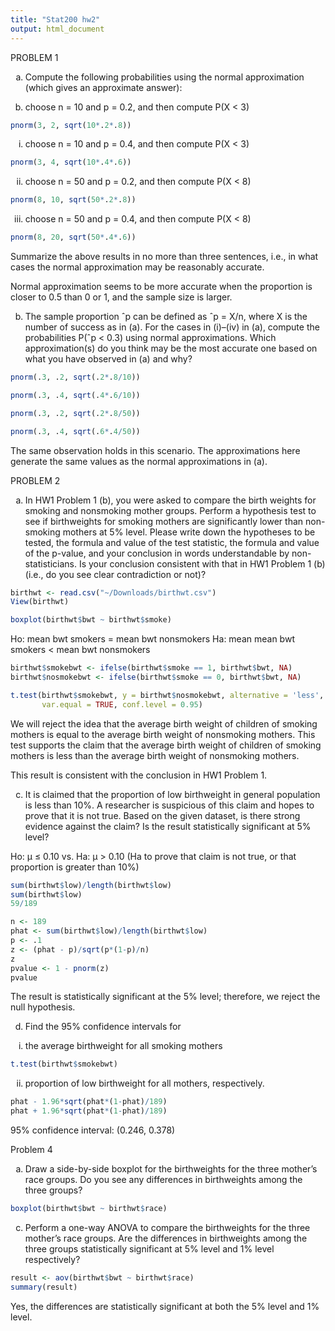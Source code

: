 ```yaml
---
title: "Stat200 hw2"
output: html_document
---
```

PROBLEM 1

(a) Compute the following probabilities using the normal approximation (which gives an approximate answer):

(i)	choose n = 10 and p = 0.2, and then compute P(X < 3)

```r
pnorm(3, 2, sqrt(10*.2*.8))
```

(i)	choose n = 10 and p = 0.4, and then compute P(X < 3)

```r
pnorm(3, 4, sqrt(10*.4*.6))
```

(ii)	choose n = 50 and p = 0.2, and then compute P(X < 8)

```r
pnorm(8, 10, sqrt(50*.2*.8))
```

(iii)	choose n = 50 and p = 0.4, and then compute P(X < 8)

```r
pnorm(8, 20, sqrt(50*.4*.6))
```
Summarize the above results in no more than three sentences, i.e., in what cases the normal approximation may be reasonably accurate.

Normal approximation seems to be more accurate when the proportion is closer to 0.5 than 0 or 1, and the sample size is larger.

(b) The sample proportion ˆp can be defined as ˆp = X/n, where X is the number of success as in (a). For the cases in (i)–(iv) in (a), compute the probabilities P(ˆp < 0.3) using normal approximations. Which approximation(s) do you think may be the most accurate one based on what you have observed in (a) and why?

```r
pnorm(.3, .2, sqrt(.2*.8/10))

pnorm(.3, .4, sqrt(.4*.6/10))

pnorm(.3, .2, sqrt(.2*.8/50))

pnorm(.3, .4, sqrt(.6*.4/50))
```
The same observation holds in this scenario. The approximations here generate the same values as the normal approximations in (a).

PROBLEM 2

a) In HW1 Problem 1 (b), you were asked to compare the birth weights for smoking and nonsmoking mother groups. Perform a hypothesis test to see if birthweights for smoking mothers are significantly lower than non-smoking mothers at 5% level. Please write down the hypotheses to be tested, the formula and value of the test statistic, the formula and value of the p-value, and your conclusion in words understandable by non-statisticians. Is your conclusion consistent with that in HW1 Problem 1 (b) (i.e., do you see clear contradiction or not)?

```r
birthwt <- read.csv("~/Downloads/birthwt.csv")
View(birthwt)
```

```r
boxplot(birthwt$bwt ~ birthwt$smoke)
```

Ho: mean bwt smokers = mean bwt nonsmokers
Ha: mean mean bwt smokers < mean bwt nonsmokers

```r
birthwt$smokebwt <- ifelse(birthwt$smoke == 1, birthwt$bwt, NA)
birthwt$nosmokebwt <- ifelse(birthwt$smoke == 0, birthwt$bwt, NA)

t.test(birthwt$smokebwt, y = birthwt$nosmokebwt, alternative = 'less',
       var.equal = TRUE, conf.level = 0.95)
```

We will reject the idea that the average birth weight of children of smoking mothers is equal to the average birth weight of nonsmoking mothers. This test supports the claim that the average birth weight of children of smoking mothers is less than the average birth weight of nonsmoking mothers.

This result is consistent with the conclusion in HW1 Problem 1.

c) It is claimed that the proportion of low birthweight in general population is less than 10%. A researcher is suspicious of this claim and hopes to prove that it is not true. Based on the given dataset, is there strong evidence against the claim? Is the result statistically significant at 5% level?

Ho: µ ≤ 0.10 vs. Ha: µ > 0.10
(Ha to prove that claim is not true, or that proportion is greater than 10%)

```r
sum(birthwt$low)/length(birthwt$low)
sum(birthwt$low)
59/189

n <- 189
phat <- sum(birthwt$low)/length(birthwt$low)
p <- .1
z <- (phat - p)/sqrt(p*(1-p)/n)
z
pvalue <- 1 - pnorm(z)
pvalue
```

The result is statistically significant at the 5% level; therefore, we reject the null hypothesis.

d) Find the 95% confidence intervals for

(i)	the average birthweight for all smoking mothers

```r
t.test(birthwt$smokebwt)
```

(ii)	proportion of low birthweight for all mothers, respectively.

```r
phat - 1.96*sqrt(phat*(1-phat)/189)
phat + 1.96*sqrt(phat*(1-phat)/189)
```

95% confidence interval: (0.246, 0.378)

Problem 4

(a) Draw a side-by-side boxplot for the birthweights for the three mother’s race groups. Do you see any differences in birthweights among the three groups?
```r
boxplot(birthwt$bwt ~ birthwt$race)
```
(c) Perform a one-way ANOVA to compare the birthweights for the three mother’s race groups. Are the differences in birthweights among the three groups statistically significant at 5% level and 1% level respectively?
```r
result <- aov(birthwt$bwt ~ birthwt$race)
summary(result)
```
Yes, the differences are statistically significant at both the 5% level and 1% level.